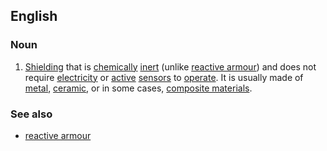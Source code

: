 ==English==

===Noun===
{{en-noun|head=[[passive]] [[armour]]}}

# {{context|British|Canada|lang=en}} [[shielding|Shielding]] that is [[chemically]] [[inert]] (unlike [[reactive armour]]) and does not require [[electricity]] or [[active]] [[sensors]] to [[operate]]. It is usually made of [[metal]], [[ceramic]], or in some cases, [[composite material]]s.

===See also===
* [[reactive armour]]
